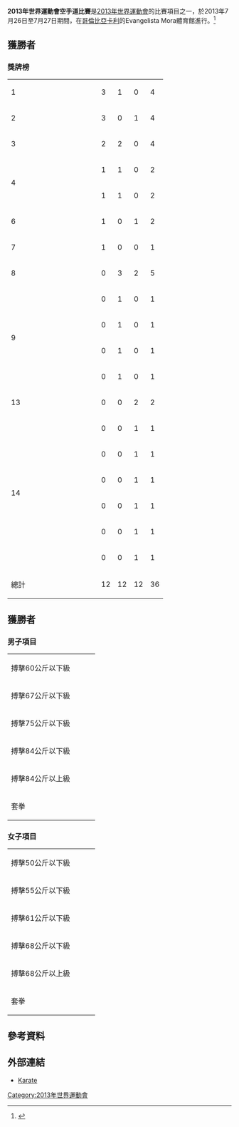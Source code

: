 '''2013年世界運動會空手道比賽'''是[[2013年世界運動會|2013年世界運動會]]的比賽項目之一，於2013年7月26日至7月27日期間，在[[哥倫比亞|哥倫比亞]][[卡利|卡利]]的Evangelista Mora體育館進行。<ref>{{cite web|url=http://worldgames2013.sportresult.com/NH/en/300/Comp/DetailedScheduleByEvent?sportCode=KA|title=Info System：Schedule / Schedule by  Event（Karate）|publisher=worldgames2013.sportresult.com|accessdate=2013-08-09|archive-date=2020-12-01|archive-url=https://web.archive.org/web/20201201000459/http://worldgames2013.sportresult.com/nh/en/300/Comp/DetailedScheduleByEvent?sportCode=KA|dead-url=no}}</ref>

== 獲勝者 ==
=== 獎牌榜 ===
{| {{RankedMedalTable}}
|-
| 1 || width=150  align=left| {{flagIOC2|RUS|2013年世界運動會}} || 3 || 1 || 0 || 4
|-
| 2 || align=left| {{flagIOC2|JPN|2013年世界運動會}} || 3 || 0 || 1 || 4
|-
| 3 || align=left| {{flagIOC2|FRA|2013年世界運動會}} || 2 || 2 || 0 || 4
|-
| rowspan=2|4 || align=left| {{flagIOC2|GER|2013年世界運動會}} || 1 || 1 || 0 || 2
|-
| align=left| {{flagIOC2|VEN|2013年世界運動會}} || 1 || 1 || 0 || 2
|-
| 6 || align=left| {{flagIOC2|AZE|2013年世界運動會}} || 1 || 0 || 1 || 2
|-
| 7 || align=left| {{flagIOC2|TUR|2013年世界運動會}} || 1 || 0 || 0 || 1
|-
| 8 || align=left| {{flagIOC2|EGY|2013年世界運動會}} || 0 || 3 || 2 || 5
|-
| rowspan=4|9 || align=left| {{flagIOC2|BRA|2013年世界運動會}} || 0 || 1 || 0 || 1
|-
| align=left| {{flagIOC2|CRO|2013年世界運動會}} || 0 || 1 || 0 || 1
|-
| align=left| {{flagIOC2|ECU|2013年世界運動會}} || 0 || 1 || 0 || 1
|-
| align=left| {{flagIOC2|VIE|2013年世界運動會}} || 0 || 1 || 0 || 1
|-
| 13 || align=left| {{flagIOC2|AUS|2013年世界運動會}} || 0 || 0 || 2 || 2
|-
| rowspan=6|14 || align=left| {{flagIOC2|GRE|2013年世界運動會}} || 0 || 0 || 1 || 1
|-
| align=left| {{flagIOC2|ITA|2013年世界運動會}} || 0 || 0 || 1 || 1
|-
| align=left| {{flagIOC2|MAR|2013年世界運動會}} || 0 || 0 || 1 || 1
|-
| align=left| {{flagIOC2|PER|2013年世界運動會}} || 0 || 0 || 1 || 1
|-
| align=left| {{flagIOC2|RUS|2013年世界運動會}} || 0 || 0 || 1 || 1
|-
| align=left| {{flagIOC2|USA|2013年世界運動會}} || 0 || 0 || 1 || 1
|- class="sortbottom"
!colspan=2| 總計 || 12 || 12 || 12 || 36
|}

== 獲勝者 ==
=== 男子項目 ===
{| {{MedalistTable|type=項目|columns=1}}
|-
|搏擊60公斤以下級<br>{{DetailsLink|2013年世界運動會空手道比賽－男子搏擊60公斤以下級}}
| {{flagIOC2athlete|[[Andres_Rendon|Andres Rendon]]|COL|2013年世界運動會}}
| {{flagIOC2athlete|[[Douglas_Santos|Douglas Santos]]|BRA|2013年世界運動會}} 
| {{flagIOC2athlete|[[El_Mehdi_Benrouida|El Mehdi Benrouida]]|MAR|2013年世界運動會}}
|-
|搏擊67公斤以下級<br>{{DetailsLink|2013年世界運動會空手道比賽－男子搏擊67公斤以下級}}
| {{flagIOC2athlete|[[Jose_Ramirez|Jose Ramirez]]|COL|2013年世界運動會}}
| {{flagIOC2athlete|[[Magdy_Mohamed|Magdy Mohamed]]|EGY|2013年世界運動會}} 
| {{flagIOC2athlete|[[Tsuneari_Yahiro|Tsuneari Yahiro]]|AUS|2013年世界運動會}} 
|-
|搏擊75公斤以下級<br>{{DetailsLink|2013年世界運動會空手道比賽－男子搏擊75公斤以下級}}
| {{flagIOC2athlete|[[拉菲尔·阿加耶夫|拉菲尔·阿加耶夫]]|AZE|2013年世界運動會}}
| {{flagIOC2athlete|[[Noah_Bitsch|Noah Bitsch]]|GER|2013年世界運動會}} 
| {{flagIOC2athlete|[[Mohamed_Ali|Mohamed Ali]]|EGY|2013年世界運動會}}
|-
|搏擊84公斤以下級<br>{{DetailsLink|2013年世界運動會空手道比賽－男子搏擊84公斤以下級}}
| {{flagIOC2athlete|[[荒賀龍太郎|荒賀龍太郎]]|JPN|2013年世界運動會}}
| {{flagIOC2athlete|[[Hany_Keshta|Hany Keshta]]|EGY|2013年世界運動會}} 
| {{flagIOC2athlete|[[Michail_Tzanos|Michail Tzanos]]|GRE|2013年世界運動會}}
|-
|搏擊84公斤以上級<br>{{DetailsLink|2013年世界運動會空手道比賽－男子搏擊84公斤以上級}}
| {{flagIOC2athlete|[[Jonathan_Horne|Jonathan Horne]]|GER|2013年世界運動會}}
| {{flagIOC2athlete|[[Angel_Aponte|Angel Aponte]]|VEN|2013年世界運動會}} 
| {{flagIOC2athlete|[[Shahin_Atamov|Shahin Atamov]]|AZE|2013年世界運動會}} 
|-
|套拳<br>{{DetailsLink|2013年世界運動會空手道比賽－男子套拳}}
| {{flagIOC2athlete|[[Antonio_Diaz|Antonio Diaz]]|VEN|2013年世界運動會}}
| {{flagIOC2athlete|[[Ibrahim_Ahmed|Ibrahim Ahmed]]|EGY|2013年世界運動會}} 
| {{flagIOC2athlete|[[喜友名諒|喜友名諒]]|JPN|2013年世界運動會}}
|}

=== 女子項目 ===
{| {{MedalistTable|type=項目|columns=1}}
|-
|搏擊50公斤以下級<br>{{DetailsLink|2013年世界運動會空手道比賽－女子搏擊50公斤以下級}}
| {{flagIOC2athlete|[[Serap_Ozcelik|Serap Ozcelik]]|TUR|2013年世界運動會}}
| {{flagIOC2athlete|[[Alexandra_Recchia|Alexandra Recchia]]|FRA|2013年世界運動會}} 
| {{flagIOC2athlete|[[Maria_Alexiadis|Maria Alexiadis]]|AUS|2013年世界運動會}}
|-
|搏擊55公斤以下級<br>{{DetailsLink|2013年世界運動會空手道比賽－女子搏擊55公斤以下級}}
| {{flagIOC2athlete|[[Marie_Ignace|Marie Ignace]]|FRA|2013年世界運動會}}
| {{flagIOC2athlete|[[Jelena_Kovacevic|Jelena Kovacevic]]|CRO|2013年世界運動會}} 
| {{flagIOC2athlete|[[Yassmin_Attia|Yassmin Attia]]|EGY|2013年世界運動會}} 
|-
|搏擊61公斤以下級<br>{{DetailsLink|2013年世界運動會空手道比賽－女子搏擊61公斤以下級}}
| {{flagIOC2athlete|[[Lina_Gomez|Lina Gomez]]|COL|2013年世界運動會}}
| {{flagIOC2athlete|[[Jacqueline_Factos|Jacqueline Factos]]|ECU|2013年世界運動會}} 
| {{flagIOC2athlete|[[Olga_Malofeeva|Olga Malofeeva]]|RUS|2013年世界運動會}}
|-
|搏擊68公斤以下級<br>{{DetailsLink|2013年世界運動會空手道比賽－女子搏擊68公斤以下級}}
| {{flagIOC2athlete|[[染谷香予|染谷香予]]|JPN|2013年世界運動會}}
| {{flagIOC2athlete|[[Ana_Escandon|Ana Escandon]]|COL|2013年世界運動會}} 
| {{flagIOC2athlete|[[Cheryl_Murphy|Cheryl Murphy]]|USA|2013年世界運動會}}
|-
|搏擊68公斤以上級<br>{{DetailsLink|2013年世界運動會空手道比賽－女子搏擊68公斤以上級}}
| {{flagIOC2athlete|[[植草步|植草步]]|JPN|2013年世界運動會}}
| {{flagIOC2athlete|[[Nadege_Ait|Nadege Ait]]|FRA|2013年世界運動會}} 
| {{flagIOC2athlete|[[Isabel_Aco|Isabel Aco]]|PER|2013年世界運動會}} 
|-
|套拳<br>{{DetailsLink|2013年世界運動會空手道比賽－女子套拳}}
| {{flagIOC2athlete|[[Sandy_Scordo|Sandy Scordo]]|FRA|2013年世界運動會}}
| {{flagIOC2athlete|[[阮黃銀|阮黃銀]]|VIE|2013年世界運動會}} 
| {{flagIOC2athlete|[[Sara_Bataglia|Sara Bataglia]]|ITA|2013年世界運動會}}
|}

== 參考資料 ==
{{reflist}}

== 外部連結 ==
* [http://www.theworldgames.org/the-sports/sports/martial-arts/karate Karate]{{Wayback|url=http://www.theworldgames.org/the-sports/sports/martial-arts/karate |date=20170131025008 }} {{en icon}}

{{2013年世界運動會比賽項目}}

[[Category:2013年世界運動會|Category:2013年世界運動會]]